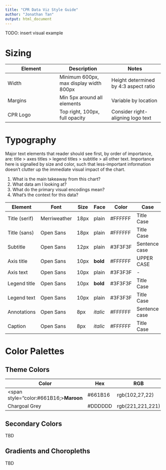 ```yaml
---
title: "CPR Data Viz Style Guide"
author: "Jonathan Tan"
output: html_document
---
```


TODO: insert visual example

# Sizing 

| Element     | Description                             | Notes
| ---         | ---                                     | ---
| Width       | Minimum 600px, max display width 800px  | Height determined by 4:3 aspect ratio
| Margins     | Min 5px around all elements             | Variable by location
| CPR Logo    | Top right, 100px, full opacity          | Consider right-aligning logo text


# Typography

Major text elements that reader should see first, by order of importance, are: title > axes titles > legend titles > subtitle > all other text. Importance here is signalled by size and color, such that less-important information doesn't clutter up the immediate visual impact of the chart. 
  
  1.  What is the main takeaway from this chart?
  2.  What data am I looking at?
  3.  What do the primary visual encodings mean?
  4.  What's the context for this data?

Element       | Font          | Size  | Face    | Color   | Case
---           | ---           | ---   | ---     | ---     | ---
Title (serif) | Merriweather  | 18px  | plain   | #FFFFFF | Title Case
Title (sans)  | Open Sans     | 18px  | plain   | #FFFFFF | Title Case
Subtitle      | Open Sans     | 12px  | plain   | #3F3F3F | Sentence case
Axis title    | Open Sans     | 10px  | **bold**  | #FFFFFF | UPPER CASE
Axis text     | Open Sans     | 10px  | plain   | #3F3F3F | -
Legend title  | Open Sans     | 10px  | **bold**    | #3F3F3F | Title Case
Legend text   | Open Sans     | 10px  | plain   | #3F3F3F | Title Case
Annotations   | Open Sans     | 8px   | _italic_  | #FFFFFF | Sentence case
Caption       | Open Sans     | 8px   | _italic_  | #FFFFFF | Title Case


# Color Palettes

## Theme Colors

Color         | Hex       | RGB               | CMYK  
---           | ---       | ---               | ---
<span style="color:#661B16;>**Maroon**</span>        | #661B16   | rgb(102,27,22)    | tbd
Chargoal Grey | #DDDDDD   | rgb(221,221,221)  | tbd

## Secondary Colors

TBD

## Gradients and Choropleths 

TBD